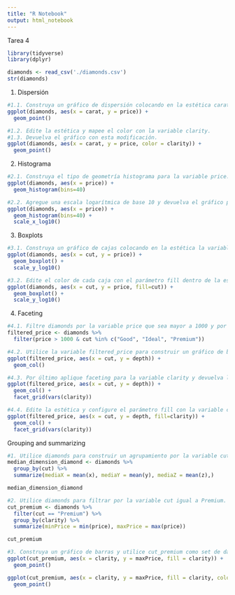 ```yaml
---
title: "R Notebook"
output: html_notebook
---
```



Tarea 4
```r
library(tidyverse)
library(dplyr)

diamonds <- read_csv('./diamonds.csv')
str(diamonds)
```


1. Dispersión
```r
#1.1. Construya un gráfico de dispersión colocando en la estética carat (eje x) versus price (eje y), luego devuelva el gráfico.
ggplot(diamonds, aes(x = carat, y = price)) +
  geom_point()

#1.2. Edite la estética y mapee el color con la variable clarity.
#1.3. Devuelva el gráfico con esta modificación.
ggplot(diamonds, aes(x = carat, y = price, color = clarity)) +
  geom_point()
```


2. Histograma
```r
#2.1. Construya el tipo de geometría histograma para la variable price. Configure el parámetro bins con el valor 40 y devuelva el gráfico.
ggplot(diamonds, aes(x = price)) +
  geom_histogram(bins=40)

#2.2. Agregue una escala logarítmica de base 10 y devuelva el gráfico para ver la diferencia.
ggplot(diamonds, aes(x = price)) +
  geom_histogram(bins=40) +
  scale_x_log10()
```


3. Boxplots
```r
#3.1. Construya un gráfico de cajas colocando en la estética la variable cut (eje x) versus price (eje y). Agregue una escala logarítmica por defecto y por último devuelva el gráfico.
ggplot(diamonds, aes(x = cut, y = price)) +
  geom_boxplot() +
  scale_y_log10()

#3.2. Edite el color de cada caja con el parámetro fill dentro de la estética y asignando la variable cut. Por último devuelva el gráfico.
ggplot(diamonds, aes(x = cut, y = price, fill=cut)) +
  geom_boxplot() +
  scale_y_log10()
```


4. Faceting
```r
#4.1. Filtre diamonds por la variable price que sea mayor a 1000 y por cut que contenga las categorías Good, Ideal y Premium. Luego asigne el resultado a la variable filtered_price. Dado que cut debe tomar en cuenta tres categorías específicas puede hacer uso del pipe %in% , a continuación un ejemplo de su uso: filter (var %in% c (“value1”, ”value2”, ”value3”) )
filtered_price <- diamonds %>%
  filter(price > 1000 & cut %in% c("Good", "Ideal", "Premium"))

#4.2. Utilice la variable filtered_price para construir un gráfico de barras, en la estética configure x = cut, y = depth.
ggplot(filtered_price, aes(x = cut, y = depth)) +
  geom_col()

#4.3. Por último aplique faceting para la variable clarity y devuelva la parcela de gráficos.
ggplot(filtered_price, aes(x = cut, y = depth)) +
  geom_col() +
  facet_grid(vars(clarity))

#4.4. Edite la estética y configure el parámetro fill con la variable clarity. Luego devuelva la parcela de gráficos con esta modificación.
ggplot(filtered_price, aes(x = cut, y = depth, fill=clarity)) +
  geom_col() +
  facet_grid(vars(clarity))
```


Grouping and summarizing
```r
#1. Utilice diamonds para construir un agrupamiento por la variable cut, luego aplique summarize para encontrar la media de las variables x, y, z (los nombres de los valores sumarizados serán mediaX, mediaY, mediaZ, respectivamente). Asigne el resultado a la variable median_dimension_diamond, por último imprima la variable.
median_dimension_diamond <- diamonds %>%
  group_by(cut) %>%
  summarize(mediaX = mean(x), mediaY = mean(y), mediaZ = mean(z),)

median_dimension_diamond

#2. Utilice diamonds para filtrar por la variable cut igual a Premium. Luego agrupe por la variable clarity y utilice summarize para encontrar minimo y maximo de price (los nombres de los valores sumarizados serán minPrice y maxPrice, respectivamente). Asigne el resultado a la variable cut_premium e imprima el valor de la variable.
cut_premium <- diamonds %>%
  filter(cut == "Premium") %>%
  group_by(clarity) %>%
  summarize(minPrice = min(price), maxPrice = max(price))

cut_premium

#3. Construya un gráfico de barras y utilice cut_premium como set de datos, configure x=clarity, y=maxPrice y el color de relleno (fill) con la variable clarity. Por último devuelva el gráfico.
ggplot(cut_premium, aes(x = clarity, y = maxPrice, fill = clarity)) +
  geom_point()

ggplot(cut_premium, aes(x = clarity, y = maxPrice, fill = clarity, color = clarity)) +
  geom_point()
```
